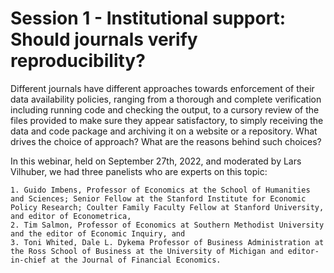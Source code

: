 # Session 1 - Institutional support: Should journals verify reproducibility?

Different journals have different approaches towards enforcement of their data availability policies, ranging from a thorough and complete verification including running code and checking the output, to a cursory review of the files provided to make sure they appear satisfactory, to simply receiving the data and code package and archiving it on a website or a repository. What drives the choice of approach?  What are the reasons behind such choices?

In this webinar, held on September 27th, 2022, and moderated by Lars Vilhuber, we had three panelists who are experts on this topic: 

    1. Guido Imbens, Professor of Economics at the School of Humanities and Sciences; Senior Fellow at the Stanford Institute for Economic Policy Research; Coulter Family Faculty Fellow at Stanford University, and editor of Econometrica,
    2. Tim Salmon, Professor of Economics at Southern Methodist University and the editor of Economic Inquiry, and 
    3. Toni Whited, Dale L. Dykema Professor of Business Administration at the Ross School of Business at the University of Michigan and editor-in-chief at the Journal of Financial Economics.

